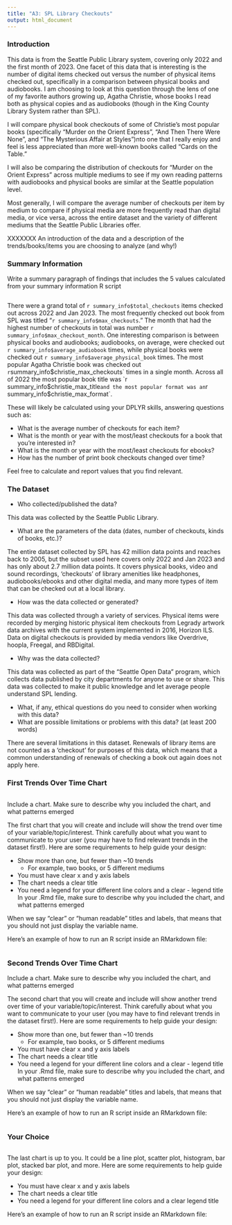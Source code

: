 ```yaml
---
title: "A3: SPL Library Checkouts"
output: html_document
---
```


### Introduction

This data is from the Seattle Public Library system, covering only 2022 and the first month of 2023. One facet of this data that is interesting is the number of digital items checked out versus the number of physical items checked out, specifically in a comparison between physical books and audiobooks. I am choosing to look at this question through the lens of one of my favorite authors growing up, Agatha Christie, whose books I read both as physical copies and as audiobooks (though in the King County Library System rather than SPL).

I will compare physical book checkouts of some of Christie's most popular books (specifically "Murder on the Orient Express", "And Then There Were None", and "The Mysterious Affair at Styles")nto one that I really enjoy and feel is less appreciated than more well-known books called "Cards on the Table." 

I will also be comparing the distribution of checkouts for "Murder on the Orient Express" across multiple mediums to see if my own reading patterns with audiobooks and physical books are similar at the Seattle population level. 

Most generally, I will compare the average number of checkouts per item by medium to compare if physical media are more frequently read than digital media, or vice versa, across the entire dataset and the variety of different mediums that the Seattle Public Libraries offer. 

XXXXXXX An introduction of the data and a description of the trends/books/items you are choosing to analyze (and why!)

### Summary Information

Write a summary paragraph of findings that includes the 5 values calculated from your summary information R script

```r

```

There were a grand total of `r summary_info$total_checkouts` items checked out across 2022 and Jan 2023. The most frequently checked out book from SPL was titled "`r summary_info$max_checkouts`." The month that had the highest number of checkouts in total was number `r summary_info$max_checkout_month`. One interesting comparison is between physical books and audiobooks; audiobooks, on average, were checked out `r summary_info$average_audiobook` times, while physical books were checked out `r summary_info$average_physical_book` times. The most popular Agatha Christie book was checked out `r `summary_info$christie_max_checkouts` times in a single month. Across all of 2022 the most popular book title was `r summary_info$christie_max_title` and the most popular format was an `r summary_info$christie_max_format`. 



These will likely be calculated using your DPLYR skills, answering questions such as:

- What is the average number of checkouts for each item?
- What is the month or year with the most/least checkouts for a book that you're interested in?
- What is the month or year with the most/least checkouts for ebooks?
- How has the number of print book checkouts changed over time?

Feel free to calculate and report values that you find relevant.

### The Dataset

- Who collected/published the data?  

This data was collected by the Seattle Public Library. 

- What are the parameters of the data (dates, number of checkouts, kinds of books, etc.)?

The entire dataset collected by SPL has 42 million data points and reaches back to 2005, but the subset used here covers only 2022 and Jan 2023 and has only about 2.7 million data points. It covers physical books, video and sound recordings, 'checkouts' of library amenities like headphones, audiobooks/ebooks and other digital media, and many more types of item that can be checked out at a local library. 

- How was the data collected or generated?  

This data was collected through a variety of services. Physical items were recorded by merging historic physical item checkouts from Legrady artwork data archives with the current system implemented in 2016, Horizon ILS. Data on digital checkouts is provided by media vendors like Overdrive, hoopla, Freegal, and RBDigital. 

- Why was the data collected?  

This data was collected as part of the "Seattle Open Data" program, which collects data published by city departments for anyone to use or share. This data was collected to make it public knowledge and let average people understand SPL lending. 

- What, if any, ethical questions do you need to consider when working with this data?  
- What are possible limitations or problems with this data?   (at least 200 words)


There are several limitations in this dataset. Renewals of library items are not counted as a 'checkout' for purposes of this data, which means that a common understanding of renewals of checking a book out again does not apply here. 


### First Trends Over Time Chart

```r

```


Include a chart. Make sure to describe why you included the chart, and what patterns emerged

The first chart that you will create and include will show the trend over time of your variable/topic/interest. Think carefully about what you want to communicate to your user (you may have to find relevant trends in the dataset first!). Here are some requirements to help guide your design:

- Show more than one, but fewer than ~10 trends
  - For example, two books, or 5 different mediums
- You must have clear x and y axis labels
- The chart needs a clear title 
- You need a legend for your different line colors and a clear - legend title
In your .Rmd file, make sure to describe why you included the chart, and what patterns emerged

When we say "clear" or "human readable" titles and labels, that means that you should not just display the variable name.

Here's an example of how to run an R script inside an RMarkdown file:

``````r
``````

### Second Trends Over Time Chart

Include a chart. Make sure to describe why you included the chart, and what patterns emerged

The second chart that you will create and include will show another trend over time of your variable/topic/interest. Think carefully about what you want to communicate to your user (you may have to find relevant trends in the dataset first!). Here are some requirements to help guide your design:

- Show more than one, but fewer than ~10 trends
  - For example, two books, or 5 different mediums
- You must have clear x and y axis labels
- The chart needs a clear title 
- You need a legend for your different line colors and a clear - legend title
In your .Rmd file, make sure to describe why you included the chart, and what patterns emerged

When we say "clear" or "human readable" titles and labels, that means that you should not just display the variable name.

Here's an example of how to run an R script inside an RMarkdown file:

``````r
``````

### Your Choice

```r

```


The last chart is up to you. It could be a line plot, scatter plot, histogram, bar plot, stacked bar plot, and more. Here are some requirements to help guide your design:

- You must have clear x and y axis labels
- The chart needs a clear title 
- You need a legend for your different line colors and a clear legend title

Here's an example of how to run an R script inside an RMarkdown file:

``````r
``````


